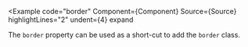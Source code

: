 
<Example
  code="border"
  Component={Component}
  Source={Source}
  highlightLines="2"
  undent={4}
  expand
>
  The `border` property can be used as a short-cut to add the `border` class.
</Example>
